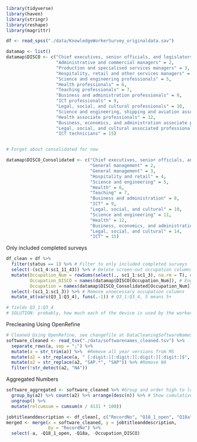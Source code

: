 ```r

library(tidyverse)
library(haven)
library(stringr)
library(reshape)
library(magrittr)

```

```r


df <- read_spss("./data/KnowledgeWorkerSurvey_originaldata.sav")

datamap <- list()
datamap$DISCO <- c("Chief executives, senior officials, and legislators" = 1,
                   "Administrative and commercial managers" = 2,
                   "Production and specialised services managers" = 3,
                   "Hospitality, retail and other services managers" = 4,
                   "Science and engineering professionals" = 5,
                   "Health professionals" = 6,
                   "Teaching professionals" = 7,
                   "Business and administration professionals" = 8,
                   "ICT professionals" = 9,
                   "Legal, social, and cultural professionals" = 10,
                   "Science and engineering, shipping and aviation associate professionals" = 11,
                   "Health associate professionals" = 12,
                   "Business, economics, and administration associate professionals" = 13,
                   "Legal, social, and cultural associated professionals" = 14,
                   "ICT technicians" = 15)


# Forget about consolidated for now

datamap$DISCO_Consolidated <- c("Chief executives, senior officials, and legislators" = 1,
                                "General management" = 2,
                                "General management" = 3,
                                "Hospitality and retail" = 4,
                                "Science and engineering" = 5,
                                "Health" = 6,
                                "Teaching" = 7,
                                "Business and administration" = 8,
                                "ICT" = 9,
                                "Legal, social, and cultural" = 10,
                                "Science and engineering" = 11,
                                "Health" = 12,
                                "Business, economics, and administration" = 13,
                                "Legal, social, and cultural" = 14,
                                "ICT" = 15)

```


Only included completed surveys

```r

df_clean = df %>%
  filter(status == 1) %>% # Filter to only included completed surveys
  select(-(sc1_4:sc1_11_43)) %>% # Delete screen-out occupation columns 
  mutate(Occupation_Num = rowSums(select(., sc1_1:sc1_3), na.rm = T), # Merge columns of occupations
         Occupation_DISCO = names(datamap$DISCO[Occupation_Num]), # English labels for DISCO 2008 Occupations
         Occupation = names(datamap$DISCO_Consolidated[Occupation_Num])) %>% # Merged sector labels for Occupations
  select(-(sc1_1:sc1_3)) %>% # Remove unnecessary occupation columns
  mutate_at(vars(Q3_1:Q3_4), funs(.-1)) # Q3_1:Q3_4, 5 means 5+ 

# fields Q3_1:Q3_4
# SOLUTION: probably, how much each of the device is used by the worker


```


Precleaning Using OpenRefine


```r

# Cleaned Using OpenRefine, see changefile at DataCleaningSoftwareNames_OpenRefine.gz
software_cleaned <- read_tsv("./data/softwarenames_cleaned.tsv") %>%
  separate_rows(a, sep = ";") %>%
  mutate(a = str_trim(a)) %>%  #Remove all year versions from MS
  mutate(a2 = str_replace(a, " [:digit:][:digit:][:digit:][:digit:]$", "")) %>% #Remove all year versions from MS
  mutate(a2 = str_replace(a2, "SAP.*", "SAP")) %>% #Remove NA
  filter(!str_detect(a2, "NA"))

```

Aggregated Numbers

```r

software_aggregated <- software_cleaned %>% #Group and order high to low
  group_by(a2) %>% count(a2) %>% arrange(desc(n)) %>% # Show cumulative relative frequency of apps
  ungroup() %>%
  mutate(relcumsum = cumsum(n / 4131 * 100))

```



```r

jobtitleanddescription <- df_clean[, c("RecordNo", "Q18_1_open", "Q18a", "Occupation_DISCO", "Occupation")]
merged <- merge(x = software_cleaned, y = jobtitleanddescription,
                by = "RecordNo") %>%
  select(-a, -Q18_1_open, -Q18a, -Occupation_DISCO)

```
